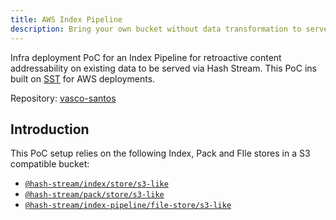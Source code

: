 ```yaml
---
title: AWS Index Pipeline
description: Bring your own bucket without data transformation to serve content addressable data
---
```


Infra deployment PoC for an Index Pipeline for retroactive content addressability on existing data to be served via Hash Stream.
This PoC ins built on [SST] for AWS deployments.

Repository: [vasco-santos](https://github.com/vasco-santos/hash-stream-index-pipeline-cloud-poc)

## Introduction

This PoC setup relies on the following Index, Pack and FIle stores in a S3 compatible bucket:

- [`@hash-stream/index/store/s3-like`](https://github.com/vasco-santos/hash-stream/blob/main/packages/index/src/store/s3-like.js)
- [`@hash-stream/pack/store/s3-like`](https://github.com/vasco-santos/hash-stream/blob/main/packages/pack/src/store/s3-like.js)
- [`@hash-stream/index-pipeline/file-store/s3-like`](https://github.com/vasco-santos/hash-stream/blob/main/packages/index-pipeline/src/file-store/s3-like.js)

[SST]: https://sst.dev
[hash-stream]: https://github.com/vasco-santos/hash-stream
